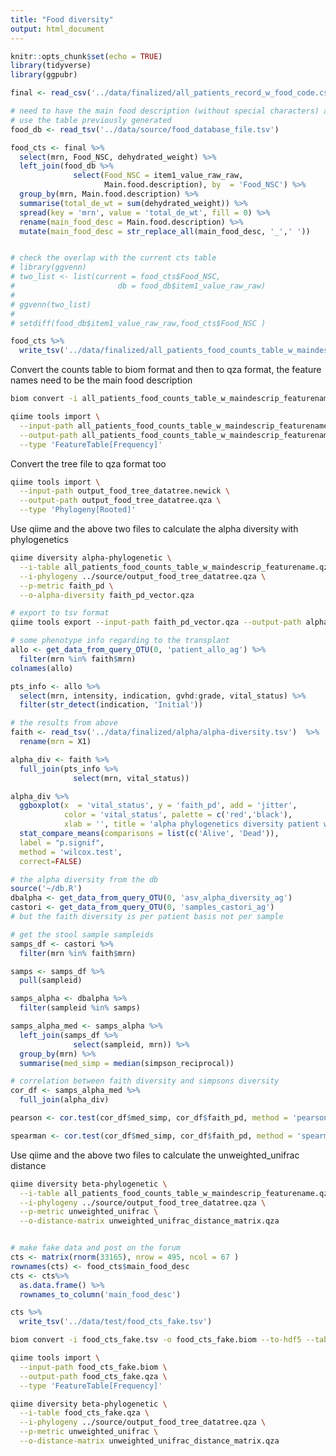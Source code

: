 ```yaml
---
title: "Food diversity"
output: html_document
---
```


```r
knitr::opts_chunk$set(echo = TRUE)
library(tidyverse)
library(ggpubr)
```

```r
final <- read_csv('../data/finalized/all_patients_record_w_food_code.csv')

```

```r
# need to have the main food description (without special characters) as the feature name
# use the table previously generated
food_db <- read_tsv('../data/source/food_database_file.tsv')

food_cts <- final %>% 
  select(mrn, Food_NSC, dehydrated_weight) %>% 
  left_join(food_db %>% 
              select(Food_NSC = item1_value_raw_raw,
                     Main.food.description), by  = 'Food_NSC') %>% 
  group_by(mrn, Main.food.description) %>% 
  summarise(total_de_wt = sum(dehydrated_weight)) %>% 
  spread(key = 'mrn', value = 'total_de_wt', fill = 0) %>% 
  rename(main_food_desc = Main.food.description) %>% 
  mutate(main_food_desc = str_replace_all(main_food_desc, '_',' '))


# check the overlap with the current cts table
# library(ggvenn)
# two_list <- list(current = food_cts$Food_NSC,
#                       db = food_db$item1_value_raw_raw)
#    
# ggvenn(two_list) 
#  
# setdiff(food_db$item1_value_raw_raw,food_cts$Food_NSC )

food_cts %>% 
  write_tsv('../data/finalized/all_patients_food_counts_table_w_maindescrip_featurename.tsv')

```

Convert the counts table to biom format and then to qza format, the feature names need to be the main food description

```bash
biom convert -i all_patients_food_counts_table_w_maindescrip_featurename.tsv -o all_patients_food_counts_table_w_maindescrip_featurename.biom --to-hdf5 --table-type="Table"
```

```bash
qiime tools import \
  --input-path all_patients_food_counts_table_w_maindescrip_featurename.biom \
  --output-path all_patients_food_counts_table_w_maindescrip_featurename.qza \
  --type 'FeatureTable[Frequency]'
```


Convert the tree file to qza format too

```bash
qiime tools import \
  --input-path output_food_tree_datatree.newick \
  --output-path output_food_tree_datatree.qza \
  --type 'Phylogeny[Rooted]'
```

Use qiime and the above two files to calculate the alpha diversity with phylogenetics


```bash
qiime diversity alpha-phylogenetic \
  --i-table all_patients_food_counts_table_w_maindescrip_featurename.qza \
  --i-phylogeny ../source/output_food_tree_datatree.qza \
  --p-metric faith_pd \
  --o-alpha-diversity faith_pd_vector.qza
```

```bash
# export to tsv format
qiime tools export --input-path faith_pd_vector.qza --output-path alpha
```

```r
# some phenotype info regarding to the transplant
allo <- get_data_from_query_OTU(0, 'patient_allo_ag') %>% 
  filter(mrn %in% faith$mrn)
colnames(allo)

pts_info <- allo %>% 
  select(mrn, intensity, indication, gvhd:grade, vital_status) %>% 
  filter(str_detect(indication, 'Initial')) 
```

```r
# the results from above  
faith <- read_tsv('../data/finalized/alpha/alpha-diversity.tsv')  %>% 
  rename(mrn = X1)

alpha_div <- faith %>% 
  full_join(pts_info %>% 
              select(mrn, vital_status))

alpha_div %>% 
  ggboxplot(x  = 'vital_status', y = 'faith_pd', add = 'jitter', 
            color = 'vital_status', palette = c('red','black'),
            xlab = '', title = 'alpha phylogenetics diversity patient wise') +
  stat_compare_means(comparisons = list(c('Alive', 'Dead')),
  label = "p.signif",
  method = 'wilcox.test',
  correct=FALSE)
```

```r
# the alpha diversity from the db
source('~/db.R')
dbalpha <- get_data_from_query_OTU(0, 'asv_alpha_diversity_ag')
castori <- get_data_from_query_OTU(0, 'samples_castori_ag')
# but the faith diversity is per patient basis not per sample

# get the stool sample sampleids
samps_df <- castori %>% 
  filter(mrn %in% faith$mrn)

samps <- samps_df %>% 
  pull(sampleid)

samps_alpha <- dbalpha %>% 
  filter(sampleid %in% samps)

samps_alpha_med <- samps_alpha %>% 
  left_join(samps_df %>% 
              select(sampleid, mrn)) %>% 
  group_by(mrn) %>% 
  summarise(med_simp = median(simpson_reciprocal))
```

```r
# correlation between faith diversity and simpsons diversity
cor_df <- samps_alpha_med %>% 
  full_join(alpha_div) 

pearson <- cor.test(cor_df$med_simp, cor_df$faith_pd, method = 'pearson')$estimate

spearman <- cor.test(cor_df$med_simp, cor_df$faith_pd, method = 'spearman', exact = F)$estimate
```

Use qiime and the above two files to calculate the unweighted_unifrac distance 

```bash
qiime diversity beta-phylogenetic \
  --i-table all_patients_food_counts_table_w_maindescrip_featurename.qza \
  --i-phylogeny ../source/output_food_tree_datatree.qza \
  --p-metric unweighted_unifrac \
  --o-distance-matrix unweighted_unifrac_distance_matrix.qza
```

```r

```



```r
# make fake data and post on the forum
cts <- matrix(rnorm(33165), nrow = 495, ncol = 67 ) 
rownames(cts) <- food_cts$main_food_desc
cts <- cts%>% 
  as.data.frame() %>% 
  rownames_to_column('main_food_desc')

cts %>% 
  write_tsv('../data/test/food_cts_fake.tsv')
```

```bash
biom convert -i food_cts_fake.tsv -o food_cts_fake.biom --to-hdf5 --table-type="Table"
```

```bash
qiime tools import \
  --input-path food_cts_fake.biom \
  --output-path food_cts_fake.qza \
  --type 'FeatureTable[Frequency]'
```


```bash
qiime diversity beta-phylogenetic \
  --i-table food_cts_fake.qza \
  --i-phylogeny ../source/output_food_tree_datatree.qza \
  --p-metric unweighted_unifrac \
  --o-distance-matrix unweighted_unifrac_distance_matrix.qza
```